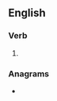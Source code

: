 ==English==

===Verb===
{{head|en|present participle}}

# {{present participle of|acerbate|lang=en|nocat=1}}

===Anagrams===
* {{anagrams|en|abreacting}}
